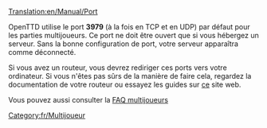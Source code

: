[[Translation:en/Manual/Port]]

OpenTTD utilise le port '''3979''' (à la fois en TCP et en UDP) par défaut pour les parties multijoueurs. Ce port ne doit être ouvert que si vous hébergez un serveur. Sans la bonne configuration de port, votre serveur apparaîtra comme déconnecté.

Si vous avez un routeur, vous devrez rediriger ces ports vers votre ordinateur. Si vous n'êtes pas sûrs de la manière de faire cela, regardez la documentation de votre routeur ou essayez les guides sur [http://www.portforward.com/ ce] site web.

Vous pouvez aussi consulter la [[fr/Manual/FAQ multijoueurs#quel-port-utilise-openttd|FAQ multijoueurs]]

[[Category:fr/Multijoueur]]